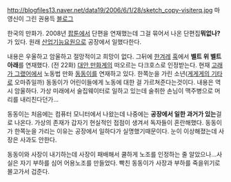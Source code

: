http://blogfiles13.naver.net/data19/2006/6/1/28/sketch_copy-visiterq.jpg
마영신이 그린 권용득 [http://blog.naver.com/warehouse7/143832368 블로그]

한국의 만화가. 2008년 [[팝툰]]에서 단편을 연재했는데 그걸 묶어서 나온 단편집'''뭐없나?'''가 있다. 원래 [[산업기능요원]]으로 공장에서 일했다한다.

내용은 우울하고 암울하고 절망적이고 희망이 없다. 그뒤에 [[한겨레]] [http://hook.hani.co.kr/archives/22407 훅]에서 '''벨트 위 벨트 아래'''를 연재했다. (전 22화) [[대안 만화]]계의 떠오르는 다크호스로 인정받는다. 현재 [[고래가 그랬어]]에서 노동법 만화 [[동동이]]를 연재하고 있다. 한쪽눈을 가린 소년([[게게게의 기타로]] 오마쥬일까) 동동이가 어린이들에게 노동에 대한 걸 가르쳐준다는것이다. 내용은 역시 암울하다. 가상 미래에서 술집웨이터로 일하고 있는데 술취한 손님이 맥주병으로 머리를 내리친다던가...

동동이는 처음에는 컴퓨터 모니터에서 나왔는데 나중에는 '''공장에서 일한 과거가 있는'''걸로 나온다. 가상의 존재가 갑자기 현실적인 접점이 생겨서 독자들이 혼란해했다. 동동이가 한쪽눈을 가리는 이유는 공장에서 일하다가 실명했기때문이다. 눈이 이상해졌는데 사장은 사과도 안한다. 

동동이와 사장이 내기하는데 사장이 패배해서 쿨하게 노조를 인정하는 줄 알았으나...사실은 자기 부하를 심어 어용노조를 만들었다. 빡친 동동이가 사장과 부하를 죽을위기로 몰고가서 겁준다.
